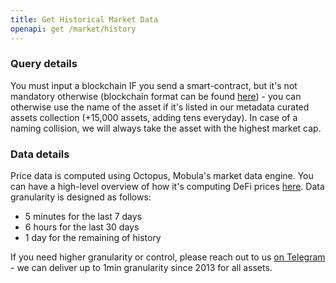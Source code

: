 ```yaml
---
title: Get Historical Market Data
openapi: get /market/history
---
```


### Query details

You must input a blockchain IF you send a smart-contract, but it's not mandatory otherwise (blockchain format can be found [here](/blockchains/intro-blockchains)) - you can otherwise use the name of the asset if it's listed in our metadata curated assets collection (+15,000 assets, adding tens everyday). In case of a naming collision, we will always take the asset with the highest market cap.

### Data details

Price data is computed using Octopus, Mobula's market data engine. You can have a high-level overview of how it's computing DeFi prices [here](https://mirror.xyz/0x6483Ca5ac1EbC6eB08d36979d217db2572CbAad2/Lw8NSSjqR4JSzthKZQCfHLwD3NPGsuaAfHGMY1zi-WI).
Data granularity is designed as follows:

- 5 minutes for the last 7 days
- 6 hours for the last 30 days
- 1 day for the remaining of history

If you need higher granularity or control, please reach out to us [on Telegram](https://t.me/MobulaPartnerBot?start=Mobula_API_History) - we can deliver up to 1min granularity since 2013 for all assets.
